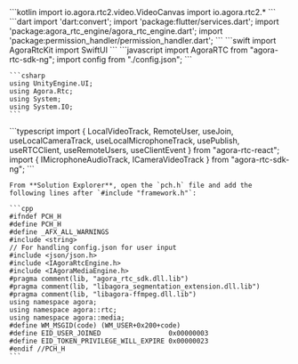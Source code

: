 <PlatformWrapper platform="android">
    ```kotlin
    import io.agora.rtc2.video.VideoCanvas
    import io.agora.rtc2.*
    ```
</PlatformWrapper>
<PlatformWrapper platform="flutter">
    ```dart
    import 'dart:convert';
    import 'package:flutter/services.dart';
    import 'package:agora_rtc_engine/agora_rtc_engine.dart';
    import 'package:permission_handler/permission_handler.dart';
    ```
</PlatformWrapper>
<PlatformWrapper platform={["ios","macos"]}>
    ```swift
    import AgoraRtcKit
    import SwiftUI
    ```
</PlatformWrapper>
<PlatformWrapper platform="web">
    ```javascript
    import AgoraRTC from "agora-rtc-sdk-ng";
    import config from "./config.json";
    ```
</PlatformWrapper>
<PlatformWrapper platform="unity">

    ```csharp
    using UnityEngine.UI;
    using Agora.Rtc;
    using System;
    using System.IO;
    ```
</PlatformWrapper>
<PlatformWrapper platform="react-js">
    ```typescript
    import {
        LocalVideoTrack,
        RemoteUser,
        useJoin,
        useLocalCameraTrack,
        useLocalMicrophoneTrack,
        usePublish,
        useRTCClient,
        useRemoteUsers,
        useClientEvent
    } from "agora-rtc-react";
    import { IMicrophoneAudioTrack, ICameraVideoTrack } from "agora-rtc-sdk-ng";
    ```
</PlatformWrapper>
<PlatformWrapper platform="windows">
    
    From **Solution Explorer**, open the `pch.h` file and add the following lines after `#include "framework.h"`:

    ```cpp
    #ifndef PCH_H
    #define PCH_H
    #define _AFX_ALL_WARNINGS
    #include <string>
    // For handling config.json for user input
    #include <json/json.h>
    #include <IAgoraRtcEngine.h>
    #include <IAgoraMediaEngine.h>
    #pragma comment(lib, "agora_rtc_sdk.dll.lib")
    #pragma comment(lib, "libagora_segmentation_extension.dll.lib")
    #pragma comment(lib, "libagora-ffmpeg.dll.lib")
    using namespace agora;
    using namespace agora::rtc;
    using namespace agora::media;
    #define WM_MSGID(code) (WM_USER+0x200+code)
    #define EID_USER_JOINED					0x00000003
    #define EID_TOKEN_PRIVILEGE_WILL_EXPIRE	0x00000023
    #endif //PCH_H
    ```
</PlatformWrapper>